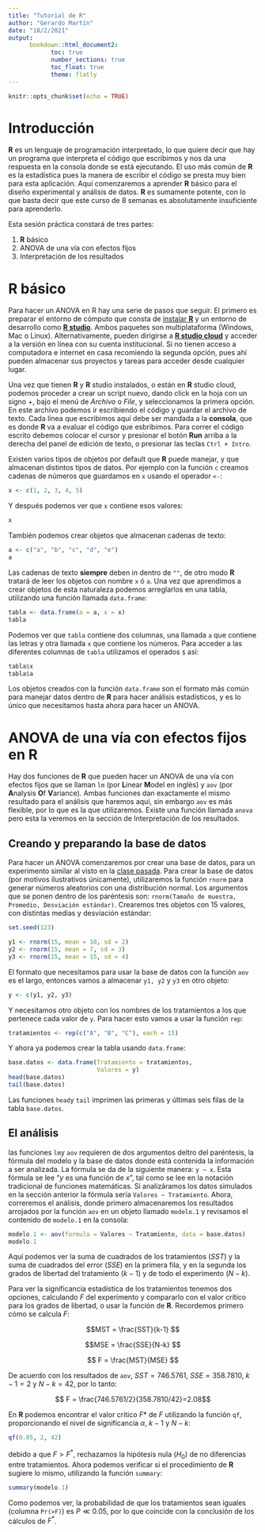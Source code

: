 ```yaml
---
title: "Tutorial de R"
author: "Gerardo Martín"
date: "18/2/2021"
output: 
      bookdown::html_document2:
            toc: true 
            number_sections: true
            toc_float: true
            theme: flatly
---
```


```r
knitr::opts_chunk$set(echo = TRUE)
```

# Introducción

**R** es un lenguaje de programación interpretado, lo que quiere decir que hay un programa que interpreta el código que escribimos y nos da una respuesta en la consola donde se está ejecutando. El uso más común de **R** es la estadística pues la manera de escribir el código se presta muy bien para esta aplicación. Aquí comenzaremos a aprender **R** básico para el diseño experimental y análisis de datos. **R** es sumamente potente, con lo que basta decir que este curso de 8 semanas es absolutamente insuficiente para aprenderlo.

Esta sesión práctica constará de tres partes:

1. **R** básico
2. ANOVA de una vía con efectos fijos
3. Interpretación de los resultados

# **R** básico

Para hacer un ANOVA en R hay una serie de pasos que seguir. El primero es preparar el entorno de cómputo que consta de [instalar **R**](https://cran.itam.mx/) y un entorno de desarrollo como [**R studio**](https://rstudio.com/products/rstudio/download/#download). Ambos paquetes son multiplataforma (Windows, Mac o Linux). Alternativamente, pueden dirigirse a [**R studio cloud**](https://login.rstudio.cloud/login?redirect=%2Foauth%2Fauthorize%3Fredirect_uri%3Dhttps%253A%252F%252Frstudio.cloud%252Flogin%26client_id%3Drstudio-cloud%26response_type%3Dcode%26show_auth%3D0%26show_login%3D1%26show_setup%3D1&setup=True) y acceder a la versión en línea con su cuenta institucional. Si no tienen acceso a computadora e internet en casa recomiendo la segunda opción, pues ahí pueden almacenar sus proyectos y tareas para acceder desde cualquier lugar.

Una vez que tienen **R** y **R** studio instalados, o están en **R** studio cloud, podemos proceder a crear un script nuevo, dando click en la hoja con un signo +, bajo el menú de *Archivo* o *File*, y seleccionamos la primera opción. En este archivo podemos ir escribiendo el código y guardar el archivo de texto. Cada línea que escribimos aquí debe ser mandada a la **consola**, que es donde **R** va a evaluar el código que esbribimos. Para correr el código escrito debemos colocar el cursor y presionar el botón **Run** arriba a la derecha del panel de edición de texto, o presionar las teclas `Ctrl + Intro`.

Existen varios tipos de objetos por default que **R** puede manejar, y que almacenan distintos tipos de datos. Por ejemplo con la función `c` creamos cadenas de números que guardamos en `x` usando el operador `<-`:

```r
x <- c(1, 2, 3, 4, 5)
```

Y después podemos ver que `x` contiene esos valores:
```r
x
```

También podemos crear objetos que almacenan cadenas de texto:

```r
a <- c("a", "b", "c", "d", "e")
a
```

Las cadenas de texto **siempre** deben in dentro de `""`, de otro modo **R** tratará de leer los objetos con nombre `x` ó `a`. Una vez que aprendimos a crear objetos de esta naturaleza podemos arreglarlos en una tabla, utilizando una función llamada `data.frame`:

```r
tabla <- data.frame(a = a, x = x)
tabla
```

Podemos ver que `tabla` contiene dos columnas, una llamada `a` que contiene las letras y otra llamada `x` que contiene los números. Para acceder a las diferentes columnas de `tabla` utilizamos el operados `$` así:

```r
tabla$x
tabla$a
```

Los objetos creados con la función `data.frame` son el formato más común para manejar datos dentro de **R** para hacer análisis estadísticos, y es lo único que necesitamos hasta ahora para hacer un ANOVA.

# ANOVA de una vía con efectos fijos en R

Hay dos funciones de **R** que pueden hacer un ANOVA de una vía con efectos fijos que se llaman `lm` (por **L**inear **M**odel en inglés) y `aov` (por **A**nalysis **O**f **V**ariance). Ambas funciones dan exactamente el mismo resultado para el análisis que haremos aquí, sin embargo `aov` es más flexible, por lo que es la que utilizaremos. Existe una función llamada `anova` pero esta la veremos en la sección de Interpretación de los resultados.

## Creando y preparando la base de datos

Para hacer un ANOVA comenzaremos por crear una base de datos, para un experimento similar al visto en la [clase pasada](Diseño-aleat-fijos.html). Para crear la base de datos (por motivos ilustrativos únicamente), utilizaremos la función `rnorm` para generar números aleatorios con una distribución normal. Los argumentos que se ponen dentro de los paréntesis son: `rnorm(Tamaño de muestra, Promedio, Desviación estándar)`. Crearemos tres objetos con 15 valores, con distintas medias y desviación estándar:
```r
set.seed(123)
```


```r
y1 <- rnorm(15, mean = 10, sd = 2)
y2 <- rnorm(15, mean = 7, sd = 3)
y3 <- rnorm(15, mean = 15, sd = 4)
```

El formato que necesitamos para usar la base de datos con la función `aov` es el largo, entonces vamos a almacenar `y1, y2` y `y3` en otro objeto:

```r
y <- c(y1, y2, y3)
```

Y necesitamos otro objeto con los nombres de los tratamientos a los que pertenece cada valor de `y`. Para hacer esto vamos a usar la función `rep`:

```r
tratamientos <- rep(c("A", "B", "C"), each = 15)
```

Y ahora ya podemos crear la tabla usando `data.frame`:

```r
base.datos <- data.frame(Tratamiento = tratamientos,
                         Valores = y)
head(base.datos)
tail(base.datos)
```

Las funciones `head`y `tail` imprimen las primeras y últimas seis filas de la tabla `base.datos`.

## El análisis

las funciones `lm`y `aov` requieren de dos argumentos deltro del paréntesis, la fórmula del modelo y la base de datos donde está contenida la información a ser analizada. La fórmula se da de la siguiente manera: `y ~ x`. Esta fórmula se lee "$y$ es una función de $x$", tal como se lee en la notación tradicional de funciones matemáticas. Si analizáramos los datos simulados en la sección anterior la fórmula sería `Valores ~ Tratamiento`. Ahora, correremos el análisis, donde primero almacenaremos los resultados arrojados por la función `aov` en un objeto llamado `modelo.1` y revisamos el contenido de `modelo.1` en la consola:

```r
modelo.1 <- aov(formula = Valores ~ Tratamiento, data = base.datos)
modelo.1
```

Aquí podemos ver la suma de cuadrados de los tratamientos ($SST$) y la suma de cuadrados del error ($SSE$) en la primera fila, y en la segunda los grados de libertad del tratamiento ($k-1$) y de todo el experimento ($N-k$).

Para ver la significancia estadística de los tratamientos tenemos dos opciones, calculando $F$ del experimento y compararlo con el valor crítico para los grados de libertad, o usar la función de **R**. Recordemos primero cómo se calcula $F$:

$$MST = \frac{SST}{k-1} $$

$$MSE = \frac{SSE}{N-k} $$

$$ F = \frac{MST}{MSE} $$

De acuerdo con los resultados de `aov`, $SST =  746.5761$, $SSE = 358.7810$, $k - 1 = 2$ y $N - k = 42$, por lo tanto:

$$ F = \frac{746.5761/2}{358.7810/42}=2.08$$

En **R** podemos encontrar el valor crítico $F*$ de $F$ utilizando la función `qf`, proporcionando el nivel de significancia $\alpha$, $k-1$ y $N-k$:

```r
qf(0.05, 2, 42)
```

debido a que $F > F^*$, rechazamos la hipótesis nula ($H_0$) de no diferencias entre tratamientos. Ahora podemos verificar si el procedimiento de **R** sugiere lo mismo, utilizando la función `summary`:

```r
summary(modelo.1)
```

Como podemos ver, la probabilidad de que los tratamientos sean iguales (columna `Pr(>F)`) es $P \ll 0.05$, por lo que coincide con la conclusión de los cálculos de $F^*$.
